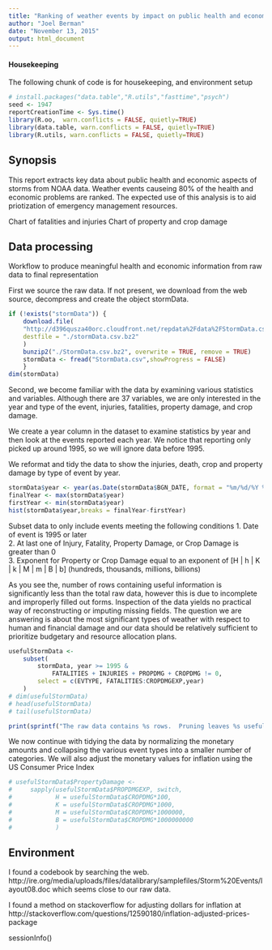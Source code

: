 ```yaml
---
title: "Ranking of weather events by impact on public health and economic damage"
author: "Joel Berman"
date: "November 13, 2015"
output: html_document
---
```

#### Housekeeping
The following chunk of code is for housekeeping, and environment setup
```r
# install.packages("data.table","R.utils","fasttime","psych")
seed <- 1947
reportCreationTime <- Sys.time()
library(R.oo,  warn.conflicts = FALSE, quietly=TRUE)
library(data.table, warn.conflicts = FALSE, quietly=TRUE)
library(R.utils, warn.conflicts = FALSE, quietly=TRUE)
```
## Synopsis
This report extracts key data about public health and economic aspects of storms from NOAA data.  Weather events causeing 80% of the health and economic problems are ranked.  The expected use of this analysis is to aid priotization of emergency management resources.

Chart of fatalities and injuries
Chart of property and crop damage

## Data processing

Workflow  to produce meaningful health and economic information from raw data to final representation

First we source the raw data. If not present, we download from the web source, decompress and create the object stormData.

```r
if (!exists("stormData")) {
    download.file(
    "http://d396qusza40orc.cloudfront.net/repdata%2Fdata%2FStormData.csv.bz2",
    destfile = "./stormData.csv.bz2"
    )
    bunzip2("./StormData.csv.bz2", overwrite = TRUE, remove = TRUE)
    stormData <- fread("StormData.csv",showProgress = FALSE)
    }
dim(stormData)
```
Second, we become familiar with the data by examining various statistics and variables. Although there are 37 variables, we are only interested in the year and type of the event, injuries, fatalities, property damage, and crop damage.  

We create a year column in the dataset to examine statistics by year and then look at the events reported each year.  We notice that reporting only picked up around 1995, so we will ignore data before 1995.  

We reformat and tidy the data to show the injuries, death, crop and property damage by type of event by year.

```r

stormData$year <- year(as.Date(stormData$BGN_DATE, format = "%m/%d/%Y %H:%M:%S"))
finalYear <- max(stormData$year)
firstYear <- min(stormData$year)
hist(stormData$year,breaks = finalYear-firstYear)
```

Subset data to only include events meeting the following conditions
1. Date of event is 1995 or later  
2. At last one of Injury, Fatality, Property Damage, or Crop Damage is greater than 0  
3. Exponent for Property or Crop Damage equal to an exponent of [H | h | K | k | M | m | B | b] (hundreds, thousands, millions, billions)  

As you see the, number of rows containing useful information is significantly less than the total raw data, however this is due to incomplete and improperly filled out forms. Inspection of the data yields no practical way of reconstructing or imputing missing fields.  The question we are answering is about the most significant types of weather with respect to human and financial damage and our data should be relatively sufficient to prioritize budgetary and resource allocation plans.


```r

usefulStormData <-
    subset(
        stormData, year >= 1995 &
            FATALITIES + INJURIES + PROPDMG + CROPDMG != 0,
        select = c(EVTYPE, FATALITIES:CROPDMGEXP,year)
    )
# dim(usefulStormData)
# head(usefulStormData)
# tail(usefulStormData)
```

```r
print(sprintf("The raw data contains %s rows.  Pruning leaves %s useful rows.", formatC(nrow(stormData), format="d", big.mark = ","),formatC(nrow(usefulStormData), format="d", big.mark = ",")))
```

We now continue with tidying the data by normalizing the monetary amounts and collapsing the various event types into a smaller number of categories.  We will also adjust the monetary values for inflation using the US Consumer Price Index 

```r
# usefulStormData$PropertyDamage <-
#     sapply(usefulStormData$PROPDMGEXP, switch,
#            H = usefulStormData$CROPDMG*100,
#            K = usefulStormData$CROPDMG*1000,
#            M = usefulStormData$CROPDMG*1000000,
#            B = usefulStormData$CROPDMG*1000000000
#            )
```

## Environment

I found a codebook by searching the web. http://ire.org/media/uploads/files/datalibrary/samplefiles/Storm%20Events/layout08.doc which seems close to our raw data.

I found a method on stackoverflow for adjusting dollars for inflation at 
http://stackoverflow.com/questions/12590180/inflation-adjusted-prices-package




sessionInfo()
